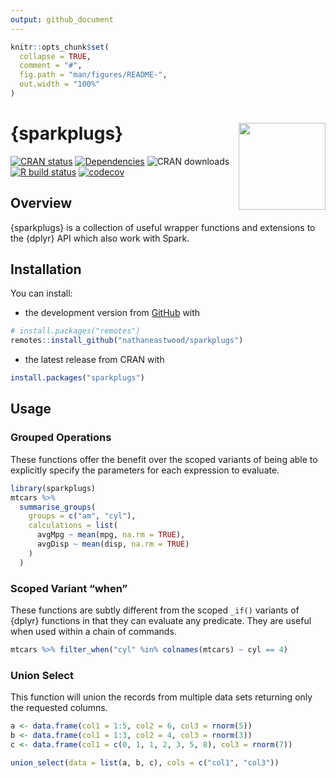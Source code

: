 ```yaml
---
output: github_document
---
```


<!-- README.md is generated from README.Rmd. Please edit that file -->

```r
knitr::opts_chunk$set(
  collapse = TRUE,
  comment = "#",
  fig.path = "man/figures/README-",
  out.width = "100%"
)
```

# {sparkplugs} <a href='https://nathaneastwood.github.io/sparkplugs/'><img src='man/figures/logo.png' align="right" height="139" /></a>

[![CRAN status](https://www.r-pkg.org/badges/version/sparkplugs)](https://cran.r-project.org/package=sparkplugs)
[![Dependencies](https://tinyverse.netlify.com/badge/sparkplugs)](https://cran.r-project.org/package=sparkplugs)
![CRAN downloads](https://cranlogs.r-pkg.org/badges/sparkplugs)
[![R build status](https://github.com/nathaneastwood/sparkplugs/workflows/R-CMD-check/badge.svg)](https://github.com/nathaneastwood/sparkplugs/actions?workflow=R-CMD-check)
[![codecov](https://codecov.io/gh/nathaneastwood/sparkplugs/branch/master/graph/badge.svg?token=4BAJ9EB25K)](https://codecov.io/gh/nathaneastwood/sparkplugs)

## Overview

{sparkplugs} is a collection of useful wrapper functions and extensions to the {dplyr} API which also work with Spark.

## Installation

You can install:

* the development version from [GitHub](https://github.com/nathaneastwood/sparkplugs) with

```r
# install.packages("remotes")
remotes::install_github("nathaneastwood/sparkplugs")
```

* the latest release from CRAN with

```r
install.packages("sparkplugs")
```

## Usage

### Grouped Operations

These functions offer the benefit over the scoped variants of being able to explicitly specify the parameters for each expression to evaluate.

```r
library(sparkplugs)
mtcars %>%
  summarise_groups(
    groups = c("am", "cyl"),
    calculations = list(
      avgMpg ~ mean(mpg, na.rm = TRUE),
      avgDisp ~ mean(disp, na.rm = TRUE)
    )
  )
```

### Scoped Variant "when"

These functions are subtly different from the scoped `_if()` variants of {dplyr} functions in that they can evaluate any predicate. They are useful when used within a chain of commands.

```r
mtcars %>% filter_when("cyl" %in% colnames(mtcars) ~ cyl == 4)
```

### Union Select

This function will union the records from multiple data sets returning only the requested columns.

```r
a <- data.frame(col1 = 1:5, col2 = 6, col3 = rnorm(5))
b <- data.frame(col1 = 1:3, col2 = 4, col3 = rnorm(3))
c <- data.frame(col1 = c(0, 1, 1, 2, 3, 5, 8), col3 = rnorm(7))

union_select(data = list(a, b, c), cols = c("col1", "col3"))
```

